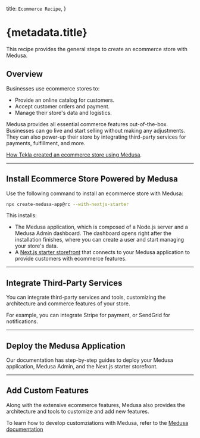 
  title: `Ecommerce Recipe`,
}

# {metadata.title}

This recipe provides the general steps to create an ecommerce store with Medusa.

## Overview

Businesses use ecommerce stores to:

- Provide an online catalog for customers.
- Accept customer orders and payment.
- Manage their store's data and logistics.

Medusa provides all essential commerce features out-of-the-box. Businesses can go live and start selling without making any adjustments. They can also power-up their store by integrating third-party services for payments, fulfillment, and more.

<Note title="Related use-case">

[How Tekla created an ecommerce store using Medusa](https://medusajs.com/blog/tekla/).

</Note>

---

## Install Ecommerce Store Powered by Medusa

Use the following command to install an ecommerce store with Medusa:

```bash
npx create-medusa-app@rc --with-nextjs-starter
```

This installs:

- The Medusa application, which is composed of a Node.js server and a Medusa Admin dashboard. The dashboard opens right after the installation finishes, where you can create a user and start managing your store's data.
- A [Next.js starter storefront](../../nextjs-starter/page.mdx) that connects to your Medusa application to provide customers with ecommerce features.

---

## Integrate Third-Party Services

You can integrate third-party services and tools, customizing the architecture and commerce features of your store.

For example, you can integrate Stripe for payment, or SendGrid for notifications.

<Card
  href="/integrations"
  title="Integrations"
  text="Check out available integrations for your Medusa application."
  icon={PuzzleSolid}
/>

---

## Deploy the Medusa Application

Our documentation has step-by-step guides to deploy your Medusa application, Medusa Admin, and the Next.js starter storefront.

<Card
  href="/deployment"
  title="Deployment Guides"
  text="Learn how to deploy the Medusa application, Medusa Admin, and Next.js starter storefront."
  icon={AcademicCapSolid}
/>

---

## Add Custom Features

Along with the extensive ecommerce features, Medusa also provides the architecture and tools to customize and add new features.

To learn how to develop customziations with Medusa, refer to the [Medusa documentation](!docs!)
